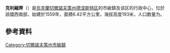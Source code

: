 {{No footnotes|time=2015-09-16T07:31:06+00:00}}
{{Coord|48|27|48|N|26|49|45|E|display=title}}
{{Infobox settlement
| name = 克利緬齊
| native_name = Кельменці
| native_name_lang = uk
| settlement_type =市級鎮
| image_skyline = 
| imagesize = 250px
| image_caption = 
| image_flag = Kelmenci h.png
| flag_size = 85px
| image_shield = Kelmenci s.png
| shield_size = 80px
| pushpin_map = Ukraine
| pushpin_label_position = top
| subdivision_type = 國家
| subdivision_name = {{UKR}}
| subdivision_type1 = [[州_(烏克蘭)|州份]]
| subdivision_name1 = [[切爾諾夫策州|切爾諾夫策州]]
| subdivision_type2 = [[區_(烏克蘭)|區]]
| subdivision_name2 = [[德涅斯特区|德涅斯特区]]
| subdivision_type3 =
| subdivision_name3 =
| leader_title = 市長
| leader_name = 
| established_title = 創建時間
| established_date = 1559年
| established_title3 = 市級鎮地位
| established_date3 = 1960年
| area_total_km2 = 6.42
| population_as_of = 2021年
| population_total = 7111
| population_density_km2 = auto
| timezone = [[歐洲東部時間|EET]]
| utc_offset = +2
| timezone_DST = [[歐洲東部夏令時間|EEST]]
| utc_offset_DST = +3
| coordinates = {{coord|48|27|48|N|26|49|45|E|region:|display=inline}}
| postal_code_type = 郵政號碼
| postal_code = 60100-60106
| area_code = +380 3732
| blank_name = 
| blank_info = 
| website =  }}
'''克利緬齊'''（{{lang-uk|Кельменці}}）是[[烏克蘭|烏克蘭]][[切爾諾夫策州|切爾諾夫策州]][[德涅斯特区|德涅斯特区]]的市級鎮及该区的行政中心，位於該國西南部，始建於1559年，面積6.42平方公里，海拔高度193米，人口数量为{{Ua-pop-est2021|7111人}}。

==參考資料==
{{Reflist}}

{{Chernivtsi-geo-stub}}

{{DEFAULTSORT:Кельменці}}
[[Category:切爾諾夫策州市級鎮|Category:切爾諾夫策州市級鎮]]